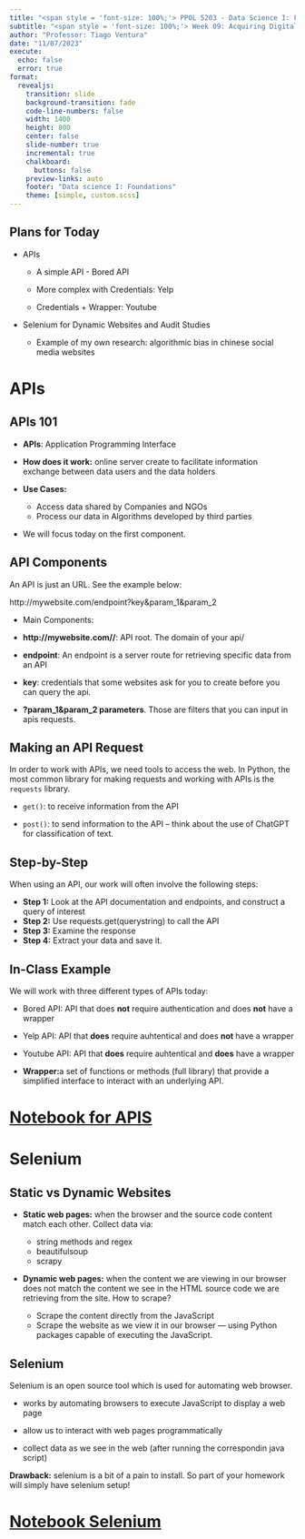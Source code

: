 ```yaml
---
title: "<span style = 'font-size: 100%;'> PPOL 5203 - Data Science I: Foundations </span>"
subtitle: "<span style = 'font-size: 100%;'> Week 09: Acquiring Digital Data: APIs and Selenium </span>"
author: "Professor: Tiago Ventura"
date: "11/07/2023"
execute: 
  echo: false
  error: true
format:
  revealjs: 
    transition: slide
    background-transition: fade
    code-line-numbers: false
    width: 1400
    height: 800
    center: false
    slide-number: true
    incremental: true
    chalkboard: 
      buttons: false
    preview-links: auto
    footer: "Data science I: Foundations"
    theme: [simple, custom.scss]
---
```


## Plans for Today

-  APIs

    -   A simple API - Bored API

    -   More complex with Credentials: Yelp

    -  Credentials + Wrapper: Youtube

    

- Selenium for Dynamic Websites and Audit Studies

    - Example of my own research: algorithmic bias in chinese social media websites
    
# APIs

## APIs 101

- **APIs**: Application Programming Interface

- **How does it work:** online server create to facilitate information exchange between data users and the data holders

- **Use Cases:**

   - Access data shared by Companies and NGOs
   - Process our data in Algorithms developed by third parties
   
- We will focus today on the first component. 

## API Components

An API is just an URL. See the example below:

http://mywebsite.com/endpoint?key&param_1&param_2

- Main Components:

 - **http://mywebsite.com//**: API root. The domain of your api/
 - **endpoint**: An endpoint is a server route for retrieving specific data from an API
 - **key**: credentials that some websites ask for you to create before you can query the api.
 - **?param_1&param_2 parameters**. Those are filters that you can input in apis requests.

## Making an API Request

In order to work with APIs, we need tools to access the web. In Python, the most common library for making requests and working with APIs is the `requests` library.

- `get()`: to receive information from the API 

- `post()`: to send information to the API -- think about the use of ChatGPT for classification of text. 

## Step-by-Step

When using an API, our work will often involve the following steps:

- **Step 1:** Look at the API documentation and endpoints, and construct a query of interest
- **Step 2:** Use requests.get(querystring) to call the API
- **Step 3:** Examine the response
- **Step 4:** Extract your data and save it.


## In-Class Example

We will work with three different types of APIs today: 

- Bored API: API that does **not** require authentication and does **not** have a wrapper

- Yelp API: API that **does** require auhtentical and does **not** have a wrapper

- Youtube API: API that **does** require auhtentical and **does** have a wrapper

- **Wrapper:**a  set of functions or methods (full library) that provide a simplified interface to interact with an underlying API. 

# [Notebook for APIS](/lecture_notes/week-09/_week-08_selenium.html)

# Selenium

## Static vs Dynamic Websites

- **Static web pages:** when the browser and the source code content match each other. Collect data via: 
  - string methods and regex
  - beautifulsoup
  - scrapy

- **Dynamic web pages:** when the content we are viewing in our browser does not match the content we see in the HTML source code we are retrieving from the site.  How to scrape?

  - Scrape the content directly from the JavaScript
  - Scrape the website as we view it in our browser — using Python packages capable of executing the JavaScript.
  
## Selenium

Selenium is an open source tool which is used for automating web browser. 

- works by automating browsers to execute JavaScript to display a web page 

- allow us to interact with web pages programmatically

- collect data as we see in the web (after running the correspondin java script)

**Drawback:** selenium is a bit of a pain to install. So part of your homework will simply have selenium setup!

# [Notebook Selenium](/lecture_notes/week-09/_week-08_selenium.html)